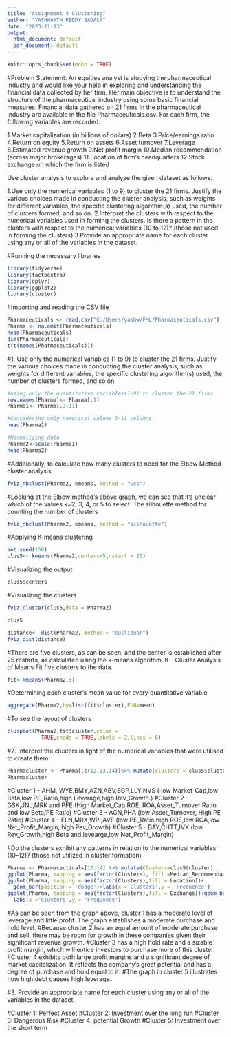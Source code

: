 ---
title: "Assignment 4 Clustering"
author: "YASHWANTH REDDY SADALA"
date: "2023-11-13"
output:
  html_document: default
  pdf_document: default
---

```{r setup, include=FALSE}
knitr::opts_chunk$set(echo = TRUE)
```

#Problem Statement:
An equities analyst is studying the pharmaceutical industry and would like your help in exploring and understanding the financial data collected by her firm. Her main objective is to understand the structure of the pharmaceutical industry using some basic financial measures. Financial data gathered on 21 firms in the pharmaceutical industry are available in the file Pharmaceuticals.csv. For each firm, the following variables are recorded:  

1.Market capitalization (in billions of dollars)
2.Beta
3.Price/earnings ratio
4.Return on equity
5.Return on assets
6.Asset turnover
7.Leverage
8.Estimated revenue growth
9.Net profit margin
10.Median recommendation (across major brokerages)
11.Location of firm’s headquarters
12.Stock exchange on which the firm is listed

Use cluster analysis to explore and analyze the given dataset as follows: 

1.Use only the numerical variables (1 to 9) to cluster the 21 firms. Justify the various choices made in conducting the cluster analysis, such as weights for different variables, the specific clustering algorithm(s) used, the number of clusters formed, and so on. 
2.Interpret the clusters with respect to the numerical variables used in forming the clusters. Is there a pattern in the clusters with respect to the numerical variables (10 to 12)? (those not used in forming the clusters)
3.Provide an appropriate name for each cluster using any or all of the variables in the dataset.

#Running the necessary libraries
```{r}
library(tidyverse)
library(factoextra)
library(dplyr)
library(ggplot2)
library(cluster)
```

#Importing and reading the CSV file
```{r}
Pharmaceuticals <- read.csv("C:/Users/yashw/FML/Pharmaceuticals.csv")
Pharma <- na.omit(Pharmaceuticals) 
head(Pharmaceuticals)
dim(Pharmaceuticals)
t(t(names(Pharmaceuticals)))
```

#1. Use only the numerical variables (1 to 9) to cluster the 21 firms. Justify the various choices made in conducting the cluster analysis, such as weights for different variables, the specific clustering algorithm(s) used, the number of clusters formed, and so on.

```{r}
#using only the quantitative variables(1-9) to cluster the 21 firms
row.names(Pharma)<- Pharma[,1]
Pharma1<- Pharma[,3:11]

#Considering only numerical values 3-11 columns.
head(Pharma1)
```

```{r}
#Normalizing data
Pharma2<-scale(Pharma1)
head(Pharma2)
```
#Additionally, to calculate how many clusters to need for the Elbow Method cluster analysis
```{r}
fviz_nbclust(Pharma2, kmeans, method = "wss")
```
#Looking at the Elbow method's above graph, we can see that it's unclear which of the values k=2, 3, 4, or 5 to select. The silhouette method for counting the number of clusters
```{r}
fviz_nbclust(Pharma2, kmeans, method = "silhouette")
```
#Applying K-means clustering 
```{r}
set.seed(150)
clus5<- kmeans(Pharma2,centers=5,nstart = 25)
```

#Visualizing the output
```{r}
clus5$centers
```
#Visualizing the clusters
```{r}
fviz_cluster(clus5,data = Pharma2) 
```

```{r}
clus5
```

```{r}
distance<- dist(Pharma2, method = "euclidean")
fviz_dist(distance)
```

#There are five clusters, as can be seen, and the center is established after 25 restarts, as calculated using the k-means algorithm. K - Cluster Analysis of Means Fit five clusters to the data.
```{r}
fit<-kmeans(Pharma2,5)
```

#Determining each cluster's mean value for every quantitative variable
```{r}
aggregate(Pharma2,by=list(fit$cluster),FUN=mean)

```

#To see the layout of clusters
```{r}
clusplot(Pharma2,fit$cluster,color =
           TRUE,shade = TRUE,labels = 2,lines = 0)

```

#2. Interpret the clusters in light of the numerical variables that were utilised to create them.
```{r}
Pharmacluster <- Pharma[,c(12,13,14)]%>% mutate(clusters = clus5$cluster)%>% arrange(clusters, ascending = TRUE)
Pharmacluster
```

#Cluster 1 - AHM, WYE,BMY,AZN,ABV,SGP,LLY,NVS ( low Market_Cap,low Beta,low PE_Ratio,high Leverage,high Rev_Growth.)
#Cluster 2 - GSK,JNJ,MRK and PFE (High Market_Cap,ROE, ROA,Asset_Turnover Ratio and low Beta/PE Ratio)
#Cluster 3 - AGN,PHA (low Asset_Turnover, High PE Ratio)
#Cluster 4 - ELN,MRX,WPI,AVE (low PE_Ratio,high ROE,low ROA,low Net_Profit_Margin, high Rev_Growth)
#Cluster 5 - BAY,CHTT,IVX (low Rev_Growth,high Beta and levearge,low Net_Profit_Margin)

#Do the clusters exhibit any patterns in relation to the numerical variables (10–12)? (those not utilized in cluster formation)

```{r}
Pharma <- Pharmaceuticals[12:14] %>% mutate(Clusters=clus5$cluster)
ggplot(Pharma, mapping = aes(factor(Clusters), fill =Median_Recommendation))+geom_bar(position='dodge')+labs(x ='Clusters',y ='Frequence')
ggplot(Pharma, mapping = aes(factor(Clusters),fill = Location))+
  geom_bar(position = 'dodge')+labs(x ='Clusters',y = 'Frequence')
ggplot(Pharma, mapping = aes(factor(Clusters),fill = Exchange))+geom_bar(position = 'dodge')+
  labs(x ='Clusters',y = 'Frequence')
```

#As can be seen from the graph above, cluster 1 has a moderate level of leverage and little profit. The graph establishes a moderate purchase and hold level.
#Because cluster 2 has an equal amount of moderate purchase and sell, there may be room for growth in these companies given their significant revenue growth.
#Cluster 3 has a high hold rate and a sizable profit margin, which will entice investors to purchase more of this cluster.
#Cluster 4 exhibits both large profit margins and a significant degree of market capitalization. It reflects the company's great potential and has a degree of purchase and hold equal to it.
#The graph in cluster 5 illustrates how high debt causes high leverage.


#3. Provide an appropriate name for each cluster using any or all of the variables in the dataset.

#Cluster 1: Perfect Asset
#Cluster 2: Investment over the long run
#Cluster 3: Dangerous Risk 
#Cluster 4: potential Growth 
#Cluster 5: Investment over the short term

